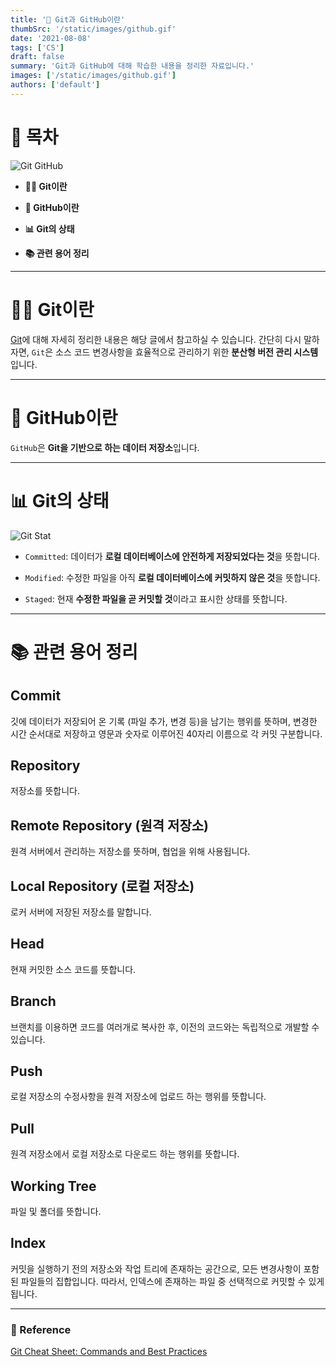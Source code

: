 ```yaml
---
title: '🤔 Git과 GitHub이란'
thumbSrc: '/static/images/github.gif'
date: '2021-08-08'
tags: ['CS']
draft: false
summary: 'Git과 GitHub에 대해 학습한 내용을 정리한 자료입니다.'
images: ['/static/images/github.gif']
authors: ['default']
---
```


# 📌 목차

![Git GitHub](/static/images/github.gif)

- **💁🏻 Git이란**

- **🐙 GitHub이란**

- **📊 Git의 상태**

- **📚 관련 용어 정리**

---

# 💁🏻 Git이란

[Git](https://www.golee.tech/blog/git-note)에 대해 자세히 정리한 내용은 해당 글에서 참고하실 수 있습니다. 간단히 다시 말하자면, `Git`은 소스 코드 변경사항을 효율적으로 관리하기 위한 **분산형 버전 관리 시스템**입니다.

---

# 🐙 GitHub이란

`GitHub`은 **Git을 기반으로 하는 데이터 저장소**입니다.

---

# 📊 Git의 상태

![Git Stat](/static/images/github2.png)

- `Committed`: 데이터가 **로컬 데이터베이스에 안전하게 저장되었다는 것**을 뜻합니다.

- `Modified`: 수정한 파일을 아직 **로컬 데이터베이스에 커밋하지 않은 것**을 뜻합니다.

- `Staged`: 현재 **수정한 파일을 곧 커밋할 것**이라고 표시한 상태를 뜻합니다.

---

# 📚 관련 용어 정리

## Commit

깃에 데이터가 저장되어 온 기록 (파일 추가, 변경 등)을 남기는 행위를 뜻하며, 변경한 시간 순서대로 저장하고 영문과 숫자로 이루어진 40자리 이름으로 각 커밋 구분합니다.

## Repository

저장소를 뜻합니다.

## Remote Repository (원격 저장소)

원격 서버에서 관리하는 저장소를 뜻하며, 협업을 위해 사용됩니다.

## Local Repository (로컬 저장소)

로커 서버에 저장된 저장소를 말합니다.

## Head

현재 커밋한 소스 코드를 뜻합니다.

## Branch

브랜치를 이용하면 코드를 여러개로 복사한 후, 이전의 코드와는 독립적으로 개발할 수 있습니다.

## Push

로컬 저장소의 수정사항을 원격 저장소에 업로드 하는 행위를 뜻합니다.

## Pull

원격 저장소에서 로컬 저장소로 다운로드 하는 행위를 뜻합니다.

## Working Tree

파일 및 폴더를 뜻합니다.

## Index

커밋을 실행하기 전의 저장소와 작업 트리에 존재하는 공간으로, 모든 변경사항이 포함된 파일들의 집합입니다. 따라서, 인덱스에 존재하는 파일 중 선택적으로 커밋할 수 있게 됩니다.

---

### 🔗 Reference

[Git Cheat Sheet: Commands and Best Practices](https://www.jrebel.com/blog/git-cheat-sheet)
